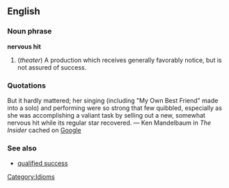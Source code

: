==English==

===Noun phrase===
'''nervous hit'''

# (''theater'') A production which receives generally favorably notice, but is not assured of success.

===Quotations===
But it hardly mattered; her singing (including "My Own Best Friend" made into a solo) and performing were so strong that few quibbled, especially as she was accomplishing a valiant task by selling out a new, somewhat nervous hit while its regular star recovered. &mdash; Ken Mandelbaum in ''The Insider'' cached on [http://216.239.57.104/search?q=cache:G87kmjDtpKcJ:www.broadway.com/print_this_story.asp%3FCT%3D8%26CI%3D34478+%22nervous+hit Google]

===See also===
*[[qualified success]]

[[Category:Idioms]]